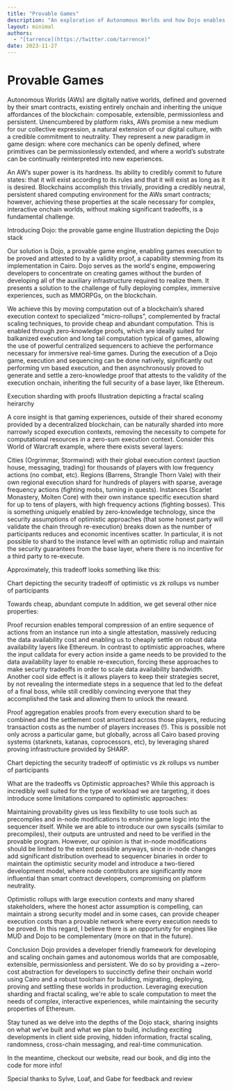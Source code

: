 ```yaml
---
title: "Provable Games"
description: "An exploration of Autonomous Worlds and how Dojo enables complex, interactive onchain games through provable execution"
layout: minimal
authors:
  - "[tarrence](https://twitter.com/tarrence)"
date: 2023-11-27
---
```


# Provable Games

Autonomous Worlds (AWs) are digitally native worlds, defined and governed by their smart contracts, existing entirely onchain and inheriting the unique affordances of the blockchain: composable, extensible, permissionless and persistent. Unencumbered by platform risks, AWs promise a new medium for our collective expression, a natural extension of our digital culture, with a credible commitment to neutrality. They represent a new paradigm in game design: where core mechanics can be openly defined, where primitives can be permissionlessly extended, and where a world’s substrate can be continually reinterpreted into new experiences.

An AW’s super power is its hardness. Its ability to credibly commit to future states: that it will exist according to its rules and that it will exist as long as it is desired. Blockchains accomplish this trivially, providing a credibly neutral, persistent shared computing environment for the AWs smart contracts; however, achieving these properties at the scale necessary for complex, interactive onchain worlds, without making significant tradeoffs, is a fundamental challenge.

Introducing Dojo: the provable game engine
Illustration depicting the Dojo stack

Our solution is Dojo, a provable game engine, enabling games execution to be proved and attested to by a validity proof, a capability stemming from its implementation in Cairo. Dojo serves as the world's engine, empowering developers to concentrate on creating games without the burden of developing all of the auxiliary infrastructure required to realize them. It presents a solution to the challenge of fully deploying complex, immersive experiences, such as MMORPGs, on the blockchain.

We achieve this by moving computation out of a blockchain’s shared execution context to specialized "micro-rollups", complemented by fractal scaling techniques, to provide cheap and abundant computation. This is enabled through zero-knowledge proofs, which are ideally suited for balkanized execution and long tail computation typical of games, allowing the use of powerful centralized sequencers to achieve the performance necessary for immersive real-time games. During the execution of a Dojo game, execution and sequencing can be done natively, significantly out performing vm based execution, and then asynchronously proved to generate and settle a zero-knowledge proof that attests to the validity of the execution onchain, inheriting the full security of a base layer, like Ethereum.

Execution sharding with proofs
Illustration depicting a fractal scaling heirarchy

A core insight is that gaming experiences, outside of their shared economy provided by a decentralized blockchain, can be naturally sharded into more narrowly scoped execution contexts, removing the necessity to compete for computational resources in a zero-sum execution context. Consider this World of Warcraft example, where there exists several layers:

Cities (Orgrimmar, Stormwind) with their global execution context (auction house, messaging, trading) for thousands of players with low frequency actions (no combat, etc).
Regions (Barrens, Strangle Thorn Vale) with their own regional execution shard for hundreds of players with sparse, average frequency actions (fighting mobs, turning in quests).
Instances (Scarlet Monastery, Molten Core) with their own instance specific execution shard for up to tens of players, with high frequency actions (fighting bosses).
This is something uniquely enabled by zero-knowledge technology, since the security assumptions of optimistic approaches (that some honest party will validate the chain through re-execution) breaks down as the number of participants reduces and economic incentives scatter. In particular, it is not possible to shard to the instance level with an optimistic rollup and maintain the security guarantees from the base layer, where there is no incentive for a third party to re-execute.

Approximately, this tradeoff looks something like this:

Chart depicting the security tradeoff of optimistic vs zk rollups vs number of participants

Towards cheap, abundant compute
In addition, we get several other nice properties:

Proof recursion enables temporal compression of an entire sequence of actions from an instance run into a single attestation, massively reducing the data availability cost and enabling us to cheaply settle on robust data availability layers like Ethereum. In contrast to optimistic approaches, where the input calldata for every action inside a game needs to be provided to the data availability layer to enable re-execution, forcing these approaches to make security tradeoffs in order to scale data availability bandwidth. Another cool side effect is it allows players to keep their strategies secret, by not revealing the intermediate steps in a sequence that led to the defeat of a final boss, while still credibly convincing everyone that they accomplished the task and allowing them to unlock the reward.

Proof aggregation enables proofs from every execution shard to be combined and the settlement cost amortized across those players, reducing transaction costs as the number of players increases (!). This is possible not only across a particular game, but globally, across all Cairo based proving systems (starknets, katanas, coprocessors, etc), by leveraging shared proving infrastructure provided by SHARP.

Chart depicting the security tradeoff of optimistic vs zk rollups vs number of participants

What are the tradeoffs vs Optimistic approaches?
While this approach is incredibly well suited for the type of workload we are targeting, it does introduce some limitations compared to optimistic approaches:

Maintaining provability gives us less flexibility to use tools such as precompiles and in-node modifications to enshrine game logic into the sequencer itself. While we are able to introduce our own syscalls (similar to precompiles), their outputs are untrusted and need to be verified in the provable program. However, our opinion is that in-node modifications should be limited to the extent possible anyways, since in-node changes add significant distribution overhead to sequencer binaries in order to maintain the optimistic security model and introduce a two-tiered development model, where node contributors are significantly more influential than smart contract developers, compromising on platform neutrality.

Optimistic rollups with large execution contexts and many shared stakeholders, where the honest actor assumption is compelling, can maintain a strong security model and in some cases, can provide cheaper execution costs than a provable network where every execution needs to be proved. In this regard, I believe there is an opportunity for engines like MUD and Dojo to be complementary (more on that in the future).

Conclusion
Dojo provides a developer friendly framework for developing and scaling onchain games and autonomous worlds that are composable, extensible, permissionless and persistent. We do so by providing a ~zero-cost abstraction for developers to succinctly define their onchain world using Cairo and a robust toolchain for building, migrating, deploying, proving and settling these worlds in production. Leveraging execution sharding and fractal scaling, we're able to scale computation to meet the needs of complex, interactive experiences, while maintaining the security properties of Ethereum.

Stay tuned as we delve into the depths of the Dojo stack, sharing insights on what we’ve built and what we plan to build, including exciting developments in client side proving, hidden information, fractal scaling, randomness, cross-chain messaging, and real-time communication.

In the meantime, checkout our website, read our book, and dig into the code for more info!

Special thanks to Sylve, Loaf, and Gabe for feedback and review
